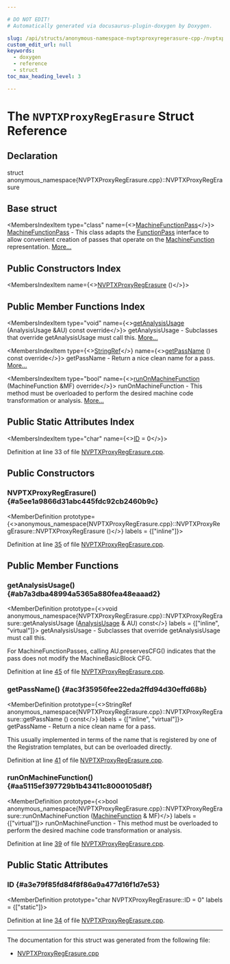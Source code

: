 ```yaml
---

# DO NOT EDIT!
# Automatically generated via docusaurus-plugin-doxygen by Doxygen.

slug: /api/structs/anonymous-namespace-nvptxproxyregerasure-cpp-/nvptxproxyregerasure
custom_edit_url: null
keywords:
  - doxygen
  - reference
  - struct
toc_max_heading_level: 3

---
```





# The `NVPTXProxyRegErasure` Struct Reference

<DoxygenPage pluginConfig={pluginConfig}>



## Declaration

<CodeBlock>struct anonymous_namespace{NVPTXProxyRegErasure.cpp}::NVPTXProxyRegErasure</CodeBlock>

## Base struct

<MembersIndex>

<MembersIndexItem
  type="class"
  name={<><a href="/docs/api/classes/llvm/machinefunctionpass">MachineFunctionPass</a></>}>
<a href="/docs/api/classes/llvm/machinefunctionpass">MachineFunctionPass</a> - This class adapts the <a href="/docs/api/classes/llvm/functionpass">FunctionPass</a> interface to allow convenient creation of passes that operate on the <a href="/docs/api/classes/llvm/machinefunction">MachineFunction</a> representation. <a href="/docs/api/classes/llvm/machinefunctionpass/#details">More...</a>
</MembersIndexItem>

</MembersIndex>

## Public Constructors Index

<MembersIndex>

<MembersIndexItem
  name={<><a href="#a5ee1a9866d31abc445fdc92cb2460b9c">NVPTXProxyRegErasure</a> ()</>}>
</MembersIndexItem>

</MembersIndex>

## Public Member Functions Index

<MembersIndex>

<MembersIndexItem
  type="void"
  name={<><a href="#ab7a3dba48994a5365a880fea48eaaad2">getAnalysisUsage</a> (AnalysisUsage &amp;AU) const override</>}>
getAnalysisUsage - Subclasses that override getAnalysisUsage must call this. <a href="#ab7a3dba48994a5365a880fea48eaaad2">More...</a>
</MembersIndexItem>

<MembersIndexItem
  type={<><a href="/docs/api/classes/llvm/stringref">StringRef</a></>}
  name={<><a href="#ac3f35956fee22eda2ffd94d30effd68b">getPassName</a> () const override</>}>
getPassName - Return a nice clean name for a pass. <a href="#ac3f35956fee22eda2ffd94d30effd68b">More...</a>
</MembersIndexItem>

<MembersIndexItem
  type="bool"
  name={<><a href="#aa5115ef397729b1b43411c8000105d8f">runOnMachineFunction</a> (MachineFunction &amp;MF) override</>}>
runOnMachineFunction - This method must be overloaded to perform the desired machine code transformation or analysis. <a href="#aa5115ef397729b1b43411c8000105d8f">More...</a>
</MembersIndexItem>

</MembersIndex>

## Public Static Attributes Index

<MembersIndex>

<MembersIndexItem
  type="char"
  name={<><a href="#a3e79f85fd84f8f86a9a477d16f1d7e53">ID</a> = 0</>}>
</MembersIndexItem>

</MembersIndex>


Definition at line 33 of file <a href="/docs/api/files/lib/lib/target/lib/target/nvptx/nvptxproxyregerasure-cpp">NVPTXProxyRegErasure.cpp</a>.

<SectionDefinition>

## Public Constructors

### NVPTXProxyRegErasure() {#a5ee1a9866d31abc445fdc92cb2460b9c}

<MemberDefinition
  prototype={<>anonymous&#95;namespace&#123;NVPTXProxyRegErasure.cpp&#125;::NVPTXProxyRegErasure::NVPTXProxyRegErasure ()</>}
  labels = {["inline"]}>

Definition at line <a href="/docs/api/files/lib/lib/target/lib/target/nvptx/nvptxproxyregerasure-cpp/#l00035">35</a> of file <a href="/docs/api/files/lib/lib/target/lib/target/nvptx/nvptxproxyregerasure-cpp">NVPTXProxyRegErasure.cpp</a>.
</MemberDefinition>

</SectionDefinition>

<SectionDefinition>

## Public Member Functions

### getAnalysisUsage() {#ab7a3dba48994a5365a880fea48eaaad2}

<MemberDefinition
  prototype={<>void anonymous&#95;namespace&#123;NVPTXProxyRegErasure.cpp&#125;::NVPTXProxyRegErasure::getAnalysisUsage (<a href="/docs/api/classes/llvm/analysisusage">AnalysisUsage</a> &amp; AU) const</>}
  labels = {["inline", "virtual"]}>
getAnalysisUsage - Subclasses that override getAnalysisUsage must call this.

For MachineFunctionPasses, calling AU.preservesCFG() indicates that the pass does not modify the MachineBasicBlock CFG.

Definition at line <a href="/docs/api/files/lib/lib/target/lib/target/nvptx/nvptxproxyregerasure-cpp/#l00045">45</a> of file <a href="/docs/api/files/lib/lib/target/lib/target/nvptx/nvptxproxyregerasure-cpp">NVPTXProxyRegErasure.cpp</a>.
</MemberDefinition>

### getPassName() {#ac3f35956fee22eda2ffd94d30effd68b}

<MemberDefinition
  prototype={<>StringRef anonymous&#95;namespace&#123;NVPTXProxyRegErasure.cpp&#125;::NVPTXProxyRegErasure::getPassName () const</>}
  labels = {["inline", "virtual"]}>
getPassName - Return a nice clean name for a pass.

This usually implemented in terms of the name that is registered by one of the Registration templates, but can be overloaded directly.

Definition at line <a href="/docs/api/files/lib/lib/target/lib/target/nvptx/nvptxproxyregerasure-cpp/#l00041">41</a> of file <a href="/docs/api/files/lib/lib/target/lib/target/nvptx/nvptxproxyregerasure-cpp">NVPTXProxyRegErasure.cpp</a>.
</MemberDefinition>

### runOnMachineFunction() {#aa5115ef397729b1b43411c8000105d8f}

<MemberDefinition
  prototype={<>bool anonymous&#95;namespace&#123;NVPTXProxyRegErasure.cpp&#125;::NVPTXProxyRegErasure::runOnMachineFunction (<a href="/docs/api/classes/llvm/machinefunction">MachineFunction</a> &amp; MF)</>}
  labels = {["virtual"]}>
runOnMachineFunction - This method must be overloaded to perform the desired machine code transformation or analysis.

Definition at line <a href="/docs/api/files/lib/lib/target/lib/target/nvptx/nvptxproxyregerasure-cpp/#l00039">39</a> of file <a href="/docs/api/files/lib/lib/target/lib/target/nvptx/nvptxproxyregerasure-cpp">NVPTXProxyRegErasure.cpp</a>.
</MemberDefinition>

</SectionDefinition>

<SectionDefinition>

## Public Static Attributes

### ID {#a3e79f85fd84f8f86a9a477d16f1d7e53}

<MemberDefinition
  prototype="char NVPTXProxyRegErasure::ID = 0"
  labels = {["static"]}>

Definition at line <a href="/docs/api/files/lib/lib/target/lib/target/nvptx/nvptxproxyregerasure-cpp/#l00034">34</a> of file <a href="/docs/api/files/lib/lib/target/lib/target/nvptx/nvptxproxyregerasure-cpp">NVPTXProxyRegErasure.cpp</a>.
</MemberDefinition>

</SectionDefinition>

<hr/>

The documentation for this struct was generated from the following file:

<ul>
<li><a href="/docs/api/files/lib/lib/target/lib/target/nvptx/nvptxproxyregerasure-cpp">NVPTXProxyRegErasure.cpp</a></li>
</ul>

</DoxygenPage>
